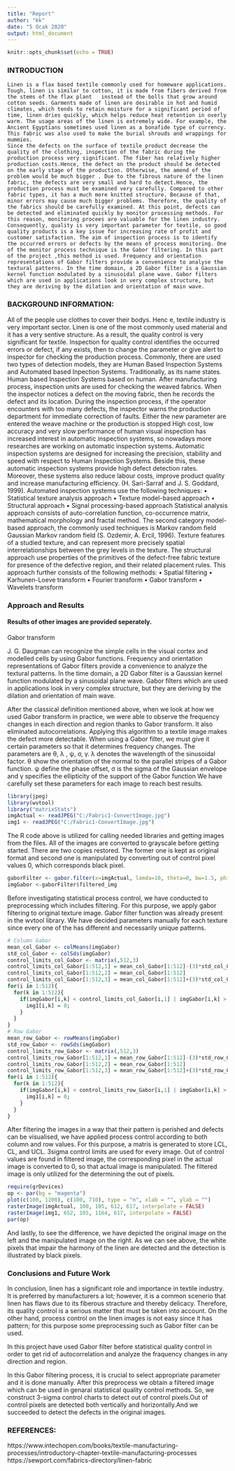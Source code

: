 ---
title: "Report"
author: "kk"
date: "5 Ocak 2020"
output: html_document
---

```{r setup, include=FALSE}
knitr::opts_chunk$set(echo = TRUE)
```

### INTRODUCTION

	Linen is a flax based textile commonly used for homeware applications. Tough, linen is similar to cotton, it is made from fibers derived from the stems of the flax plant   instead of the bolls that grow around cotton seeds. Garments made of linen are desirable in hot and humid climates, which tends to retain moisture for a significant period of time, linen dries quickly, which helps reduce heat retention in overly warm. The usage areas of the linen is extremely wide. For example, the Ancient Egyptians sometimes used linen as a bonafide type of currency. This fabric was also used to make the burial shrouds and wrappings for mummies.
	Since the defects on the surface of textile product decrease the quality of the clothing, inspection of the fabric during the production process very significant. The fiber has relatively higher production costs.Hence, the defect on the product should be detected on the early stage of the production. Otherwise, the amend of the problem would be much bigger . Due to the fibrous nature of the linen fabric, the defects are very small and hard to detect.Hence, the production process must be examined very carefully. Compared to other fabric types, it has a much more knitted structure. Because of that, minor errors may cause much bigger problems. Therefore, the quality of the fabrics should be carefully examined. At this point, defects can be detected and eliminated quickly by monitor processing methods. For this reason, monitoring procees are valuable for the linen industry.
	Consequently, quality is very important parameter for textile, so good quality products is a key issue for increasing rate of profit and customer satisfaction. The aim of inspection process is to identify the occurred errors or defects by the means of process monitoring. One of the monitor process technique is the Gabor filtering. In this part of the project ,this method is used. Frequency and orientation representations of Gabor filters provide a convenience to analyse the textural patterns. In the time domain, a 2D Gabor filter is a Gaussian kernel function modulated by a sinusoidal plane wave. Gabor filters which are used in applications look in very complex structure, but they are deriving by the dilation and orientation of main wave. 


### BACKGROUND INFORMATION:

All of the people use clothes to cover their bodys. Henc e, textile industry is very important sector. Linen is one of the most commonly used material and it has a very sentive structure. As a result, the quality control is very  significant  for textile. Inspection for quality control identifies the occurred errors or defect, if any exists, then to change the parameter or give alert to inspector for checking the production process. Commonly, there are used two types of detection models, they are Human Based Inspection Systems and Automated based Inpection Systems.
	Traditionally, as its name states. Human based Inspection Systems based on human. After manufacturing process, inspection units are used for checking the weaved fabrics. When the inspector notices a defect on the moving fabric, then he records the defect and its location. During the inspection process, if the operator encounters with too many defects, the inspector warns the production department for immediate correction of faults. Either the new parameter are entered the weave machine or the production is stopped
	High cost, low accuracy and very slow performance of human visual inspection has increased interest in automatic inspection systems, so nowadays more researches are working on automatic inspection systems. Automatic inspection systems are designed for increasing the precision, stability and speed with respect to Human Inspection Systems. Beside this, these automatic inspection systems provide high defect detection rates. Moreover, these systems also reduce labour costs, improve product quality and increase manufacturing efficiency. (H. Sari-Sarraf and J. S. Goddard, 1999). Automated inspection systems use the following techniques:
•	Statistical texture analysis approach
•	Texture model-based approach
•	Structural approach
•	Signal processing-based approach
	Statistical analysis approach consists of auto-correlation function, co-occurrence matrix, mathematical morphology and  fractal method. 
	The second category model-based approach, the commonly used techniques is Markov random field Gaussian Markov random field (S. Ozdemir, A. Ercil, 1996). Texture features of a studied texture, and can represent more precisely spatial interrelationships between the grey levels in the texture.
	The structural approach use properties of the primitives of the defect-free fabric texture for presence of the defective region, and their related placement rules. This approach further consists of the following methods:
•	Spatial filtering 
•	Karhunen-Loeve transform
•	Fourier transform
•	Gabor transform
•	Wavelets transform


### Approach and Results
#### Results of other images are provided seperately.

Gabor transform

J. G. Daugman can recognize the simple cells in the visual cortex and modelled cells by using Gabor functions. Frequency and orientation representations of Gabor filters provide a convenience to analyze the textural patterns. In the time domain, a 2D Gabor filter is a Gaussian kernel function modulated by a sinusoidal plane wave. Gabor filters which are used in applications look in very complex structure, but they are deriving by the dilation and orientation of main wave.

After the classical definition mentioned above, when we look at how we used Gabor transform in practice, we were able to observe the frequency changes in each direction and region thanks to Gabor transform. It also eliminated autocorrelations. Applying this algorithm to a textile image makes the defect more detectable. When using a Gabor filter, we must give it certain parameters so that it determines  frequency changes. The parameters are θ, λ , ψ, σ, γ.   λ denotes the wavelength of the sinusoidal factor. θ show the orientation of the normal to the parallel stripes of a Gabor function. ψ define the phase offset, σ is the sigma of the Gaussian envelope and γ specifies the ellipticity of the support of the Gabor function We have carefully set these parameters for each image to reach best results.

```{r}
library(jpeg)
library(wvtool)
library("matrixStats")
imgActual <- readJPEG("C:/Fabric1-ConvertImage.jpg")
img1 <- readJPEG("C:/Fabric1-ConvertImage.jpg")
```
  The R code above is utilized for calling needed libraries and getting images from the files. All of the images are converted to grayscale before getting started. There are two copies restored. The former one is kept as original format and second one is manipulated by converting out of control pixel values 0, which corresponds black pixel.
```{r}
gaborFilter <- gabor.filter(x=imgActual, lamda=10, theta=0, bw=1.5, phi=0, asp=0.3, disp=TRUE)
imgGabor <-gaborFilter$filtered_img

```
  Before investigating statistical process control, we have conducted to preprocessing which includes filtering. For this purpose, we apply gabor filtering to original texture image. Gabor filter function was already present in the wvtool library. We have decided parameters manually for each texture since every one of the has different and necessarily unique patterns. 
```{r}
# Column Gabor
mean_col_Gabor <- colMeans(imgGabor)
std_col_Gabor <- colSds(imgGabor)
control_limits_col_Gabor <- matrix(,512,3)
control_limits_col_Gabor[1:512,1] = mean_col_Gabor[1:512]-(3)*std_col_Gabor[1:512]
control_limits_col_Gabor[1:512,2] = mean_col_Gabor[1:512]
control_limits_col_Gabor[1:512,3] = mean_col_Gabor[1:512]+(3)*std_col_Gabor[1:512]
for(i in 1:512){
  for(k in 1:512){
    if(imgGabor[i,k] < control_limits_col_Gabor[i,1] | imgGabor[i,k] > control_limits_col_Gabor[i,3] ){
      img1[i,k] = 0;
    } 
  }
}
# Row Gabor
mean_row_Gabor <- rowMeans(imgGabor)
std_row_Gabor <- rowSds(imgGabor)
control_limits_row_Gabor <- matrix(,512,3)
control_limits_row_Gabor[1:512,1] = mean_row_Gabor[1:512]-(3)*std_row_Gabor[1:512]
control_limits_row_Gabor[1:512,2] = mean_row_Gabor[1:512]
control_limits_row_Gabor[1:512,3] = mean_row_Gabor[1:512]+(3)*std_row_Gabor[1:512]
for(i in 1:512){
  for(k in 1:512){
    if(imgGabor[i,k] < control_limits_row_Gabor[i,1] | imgGabor[i,k] > control_limits_row_Gabor[i,3] ){
      img1[i,k] = 0;
    } 
  }
}

```
  After filtering the images in a way that their pattern is perished and defects can be visualised, we have applied process control according to both column and row values. For this purpose, a matris is generated to store LCL, CL, and UCL. 3sigma control limits are used for every image. Out of control values are found in filtered image, the corresponding pixel in the actual image is converted to 0, so that actual image is manipulated. The filtered image is only utilized for the determining the out of pixels.
```{r}
require(grDevices)
op <- par(bg = "magenta")
plot(c(100, 1200), c(100, 710), type = "n", xlab = "", ylab = "")
rasterImage(imgActual, 100, 105, 612, 617, interpolate = FALSE)
rasterImage(img1, 652, 105, 1164, 617, interpolate = FALSE)
par(op)

```
  And lastly, to see the difference, we have depicted the original image on the left and the manipulated image on the right. As we can see above, the white pixels that impair the harmony of the linen are detected and the detection is illustrated by black pixels.
  
### Conclusions and Future Work
In conclusion,  linen has a significant role and importance in textile industry. It is preferred by manufacturers a lot; however, it is a common scenerio that linen has flaws due to its fiberous stracture and thereby delicacy. Therefore, its quality control is a serious matter that must be taken into account. On the other hand, process control on the linen images is not easy since it has pattern; for this purpose some preprocessing such as Gabor filter can be used.

In this project have used Gabor filter before statistical quality control in order to get rid of autocorrelation and analyze the fraquency changes in any direction and region.

In this Gabor filtering process, it is crucial to select appropriate parameter and it is done manually. After this preprocess we obtain a filtered image which can be used in genaral statistical quality control methods.  So, we construct 3-sigma control charts to detect out of control pixels.Out of control pixels are detected both vertically and horizontally.And we succeeded to detect the defects in the original images.

### REFERENCES:
https://www.intechopen.com/books/textile-manufacturing-processes/introductory-chapter-textile-manufacturing-processes
https://sewport.com/fabrics-directory/linen-fabric
  